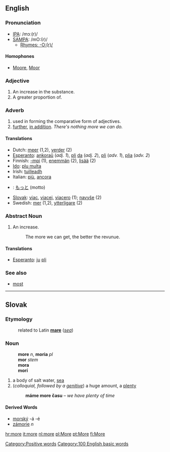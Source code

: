 ==English==
===Pronunciation===
*[[w:IPA|IPA]]: /mɔː(r)/
*[[w:SAMPA|SAMPA]]: /mO:(r)/
**[[Rhymes:English:-O:(r)/|Rhymes: -O:(r)/]]
====Homophones====
*[[Moore]], [[Moor]]

===Adjective===

#An increase in the substance.
#A greater proportion of.

===Adverb===
# used in forming the comparative form of adjectives.
# [[further]], [[in addition]]. ''There's nothing more we can do.''

====Translations====
*Dutch: [[meer]] (1,2), [[verder]] (2)
*[[Esperanto]]: [[ankoraŭ]] (''adj. 1''), [[pli]] [[da]] (''adj. 2''), [[pli]] (''adv. 1''), [[plia]] (''adv. 2'')
*Finnish: [[-mpi]] (1), [[enemmän]] (2), [[lisää]] (2)
*[[Ido]]: [[plu multa]]
*Irish: [[tuilleadh]]
*Italian: [[più]], [[ancora]]
*{{ja}}: [[もっと]] (motto)
*[[Slovak]]: [[viac]], [[viacej]], [[viacero]] (1); [[navyše]] (2)
*Swedish: [[mer]] (1,2), [[ytterligare]] (2)

===Abstract Noun===

#An increase.
#:The more we can get, the better the revunue.

====Translations====
*[[Esperanto]]: [[ju]] [[pli]]

===See also===
*[[most]]

----
==Slovak==
===Etymology===
:related to Latin '''[[mare#Latin|mare]]''' (''[[sea]]'')

===Noun===
:'''more''' ''n'', '''moria''' ''pl''
:'''mor''' ''stem''
:'''mora''' ''{{gensg}}''
:'''morí''' ''{{genpl}}''
:{{decpat}} {{srdce}}
# a body of salt water, [[sea]]
# (''colloquial, followed by a [[genitive]]'') a huge amount, a [[plenty]]
#: '''máme more času''' &ndash; ''we have plenty of time''
====Derived Words====
* [[morský]] -á -é
* [[zámorie]] ''n''

[[Category:Positive words]]

[[Category:100 English basic words]]

[[hr:more]]
[[it:more]]
[[nl:more]]
[[pl:More]]
[[pt:More]]
[[fi:More]]